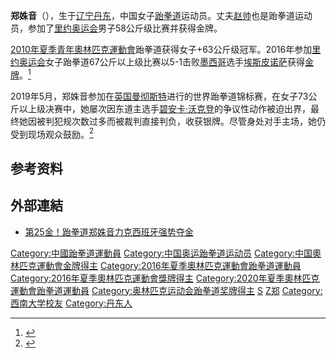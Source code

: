 {{MedalTableTop}}
{{MedalCountry|{{CHN}}}}
{{MedalSport | 女子[[跆拳道|跆拳道]]}}
{{MedalCompetition| [[奧林匹克運動會|奧林匹克運動會]]}}
{{MedalGold | [[2016年夏季奧林匹克運動會|2016年 里約熱內盧]] | [[2016年夏季奧林匹克運動會跆拳道比賽|67公斤以上级]]}}
{{MedalCompetition| [[世界跆拳道錦標賽|世界跆拳道錦標賽]]}}
{{MedalSilver | [[2015年世界跆拳道錦標賽|2015年 車里雅賓斯克]] |73公斤級}}
{{MedalSilver | [[2019年世界跆拳道錦標賽|2019年 曼彻斯特]] |73公斤以上級}}
{{MedalBronze | [[2017年世界跆拳道錦標賽|2017年 茂朱]] |73公斤以上級}}
{{MedalCompetition| [[中華人民共和國全國運動會|全國運動會]]}}
{{MedalGold | [[中華人民共和國第十二屆運動會|2013年 瀋陽]]|67公斤以上級}}
{{MedalCompetition| [[中華人民共和國城市運動會|城市運動會]]}}
{{MedalGold | 2011年 南昌|73公斤級}}
{{MedalCompetition| 全國跆拳道錦標賽}}
{{MedalGold | 2011年 廈門|73公斤級}}
{{MedalCompetition| [[青年奧林匹克運動會|青年奧林匹克運動會]]}}
{{MedalGold | [[2010年夏季青年奧林匹克運動會|2010年 新加坡]]|63公斤以上級}}
{{MedalCompetition| 世界青年跆拳道錦標賽}}
{{MedalGold | 2010年 蒂華納|68公斤級}}
{{MedalBottom}}
'''郑姝音'''（{{bd|1994年|5月1日|catIdx=Z郑}}），生于[[辽宁|辽宁]][[丹东|丹东]]，中国女子[[跆拳道|跆拳道]]运动员。丈夫[[赵帅|赵帅]]也是跆拳道运动员，参加了[[里约奥运会|里约奥运会]]男子58公斤级比赛并获得金牌。

[[2010年夏季青年奧林匹克運動會|2010年夏季青年奧林匹克運動會]]跆拳道获得女子+63公斤级冠军。2016年参加[[2016年夏季奥运会|里约奥运会]]女子跆拳道67公斤以上级比赛以5-1击败[[墨西哥|墨西哥]]选手[[埃斯皮诺萨|埃斯皮诺萨]]获得[[金牌|金牌]]。<ref >{{cite web |url=http://sports.btime.com/sports/20160821/n396666.shtml |language= |title=25金!郑姝音夺女子跆拳道67+KG金牌 |publisher=北京时间体育频道 |date=25金!郑姝音夺女子跆拳道67+KG金牌 |accessdate= |archive-date=2016-08-22 |archive-url=https://web.archive.org/web/20160822201948/http://sports.btime.com/sports/20160821/n396666.shtml |dead-url=no }}</ref>


2019年5月，郑姝音参加在[[英国|英国]][[曼彻斯特|曼彻斯特]]进行的世界跆拳道锦标赛，在女子73公斤以上级决赛中，她屡次因东道主选手[[碧安卡·沃克登|碧安卡·沃克登]]的争议性动作被迫出界，最终她因被判犯规次数过多而被裁判直接判负，收获银牌。尽管身处对手主场，她仍受到现场观众鼓励。<ref>{{cite web|url=https://sports.qq.com/a/20190518/001431.htm|title=领先10分却被偷走冠军 中国奥运冠军：练了16年体育才知道还有这样的|publisher=腾讯体育|date=2019-05-18|accessdate=2019-05-18|archive-date=2019-05-18|archive-url=https://web.archive.org/web/20190518141346/https://sports.qq.com/a/20190518/001431.htm|dead-url=no}}</ref>

== 参考资料 ==
{{reflist}}

== 外部連結 ==
* [http://2016.cctv.com/2016/08/21/ARTIkAhoK00kUoMjk8JePo0e160821.shtml 第25金！跆拳道郑姝音力克西班牙强势夺金]{{Wayback|url=http://2016.cctv.com/2016/08/21/ARTIkAhoK00kUoMjk8JePo0e160821.shtml |date=20160823022117 }}

{{DEFAULTSORT:Zheng, Shuyin}}
[[Category:中國跆拳道運動員|Category:中國跆拳道運動員]]
[[Category:中国奥运跆拳道运动员|Category:中国奥运跆拳道运动员]]
[[Category:中国奧林匹克運動會金牌得主|Category:中国奧林匹克運動會金牌得主]]
[[Category:2016年夏季奧林匹克運動會跆拳道運動員|Category:2016年夏季奧林匹克運動會跆拳道運動員]]
[[Category:2016年夏季奧林匹克運動會獎牌得主|Category:2016年夏季奧林匹克運動會獎牌得主]]
[[Category:2020年夏季奧林匹克運動會跆拳道運動員|Category:2020年夏季奧林匹克運動會跆拳道運動員]]
[[Category:奥林匹克运动会跆拳道奖牌得主|Category:奥林匹克运动会跆拳道奖牌得主]]
[[Category:郑姓|S]]
[[Category:辽宁籍运动员|Z郑]]
[[Category:西南大学校友|Category:西南大学校友]]
[[Category:丹东人|Category:丹东人]]